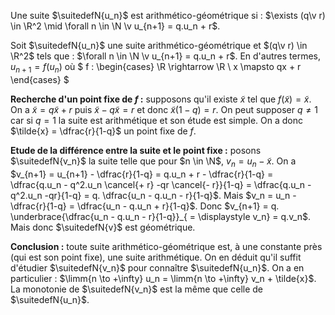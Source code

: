 

<Item type='definition' titre='suite arithmético-géométrique'>

Une suite $\suitedefN{u_n}$ est arithmético-géométrique si : $\exists (q\v r) \in \R^2 \mid \forall n \in \N \v u_{n+1} = q.u_n + r$.
</Item>


<Item type='methode' titre="étude d'une suite arithmético-géométrique">

Soit $\suitedefN{u_n}$ une suite arithmético-géométrique et $(q\v r) \in \R^2$ tels que : $\forall n \in \N \v u_{n+1} = q.u_n + r$. En d'autres termes, $u_{n+1} = f(u_n)$ où $ f : \begin{cases} \R \rightarrow \R \\ x \mapsto qx + r \end{cases} $

**Recherche d'un point fixe de $f$ :** supposons qu'il existe $\tilde{x}$ tel que $f(\tilde{x}) = \tilde{x}$. On a $\tilde{x} = q\tilde{x} + r$ puis $\tilde{x} - q\tilde{x} = r$ et donc $\tilde{x}(1-q) = r$. On peut supposer $q \neq 1$ car si $q = 1$ la suite est arithmétique et son étude est simple. On a donc $\tilde{x} = \dfrac{r}{1-q}$ un point fixe de $f$. 

**Etude de la différence entre la suite et le point fixe :** posons $\suitedefN{v_n}$ la suite telle que pour $n \in \N$, $v_n = u_n - \tilde{x}$. On a $v_{n+1} = u_{n+1} - \dfrac{r}{1-q} = q.u_n + r - \dfrac{r}{1-q} = \dfrac{q.u_n - q^2.u_n \cancel{+ r} -qr \cancel{- r}}{1-q} = \dfrac{q.u_n - q^2.u_n -qr}{1-q} = q. \dfrac{u_n - q.u_n - r}{1-q}$. Mais $v_n = u_n -\dfrac{r}{1-q} = \dfrac{u_n - q.u_n + r}{1-q}$. Donc $v_{n+1} = q. \underbrace{\dfrac{u_n - q.u_n - r}{1-q}}_{ = \displaystyle v_n} = q.v_n$. Mais donc $\suitedefN{v}$ est géométrique.

**Conclusion :** toute suite arithmético-géométrique est, à une constante près (qui est son point fixe), une suite arithmétique. On en déduit qu'il suffit d'étudier $\suitedefN{v_n}$ pour connaître $\suitedefN{u_n}$. On a en particulier : $\limm{n \to +\infty} u_n = \limm{n \to +\infty} v_n + \tilde{x}$. La monotonie de $\suitedefN{v_n}$ est la même que celle de $\suitedefN{u_n}$.
</Item>